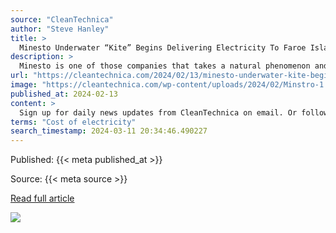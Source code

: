 ```yaml
---
source: "CleanTechnica"
author: "Steve Hanley"
title: >
  Minesto Underwater “Kite” Begins Delivering Electricity To Faroe Islands
description: >
  Minesto is one of those companies that takes a natural phenomenon and builds on it to create new technology for ... [continued] The post Minesto Underwater “Kite” Begins Delivering Electricity To Faroe Islands appeared first on CleanTechnica.
url: "https://cleantechnica.com/2024/02/13/minesto-underwater-kite-begins-delivering-electricity-to-faroe-islands/"
image: "https://cleantechnica.com/wp-content/uploads/2024/02/Minstro-1.jpg"
published_at: 2024-02-13
content: >
  Sign up for daily news updates from CleanTechnica on email. Or follow us on Google News!  Minesto is one of those companies that takes a natural phenomenon and builds on it to create new technology f… [+8488 chars]
terms: "Cost of electricity"
search_timestamp: 2024-03-11 20:34:46.490227
---
```



Published: {{< meta published_at >}}


Source: {{< meta source >}}


[Read full article]({{< meta url >}}){target='_blank'}



![](`r rmarkdown::metadata$image[1]`)
